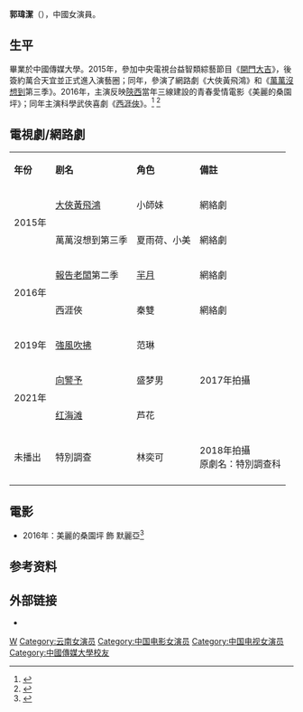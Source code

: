 {{藝人
| 姓名=郭瑋潔
| 類型=女演員
| 圖片 =
| 圖片尺寸 =
| 圖片簡介 =
| 本名= 
| 暱稱=
| 羅馬拼音 = 
| 英文名 = 
| 國籍= {{PRC}}
| 籍貫=
| 民族 =[[汉族|汉族]]
| 出生日期= {{birth_date_and_age|1994|03|24}}
| 出生地點= {{CHN}}[[雲南省|雲南省]]
| 語言= [[漢語|漢語]]
| 教育程度= [[中國傳媒大學|中國傳媒大學]]
| 職業= [[演員|演員]]
| 活躍年代= 2015年至今
| 代表作= [[西涯俠|西涯俠]]
| 經紀公司=北京萬合天宜影視文化有限公司}}
'''郭瑋潔'''（{{bd|1994年|3月24日|}}），中國女演員。

==生平==
畢業於中國傳媒大學。2015年，參加中央電視台益智類綜藝節目《[[開門大吉|開門大吉]]》，後簽約萬合天宜並正式進入演藝圈；同年，參演了網路劇《大俠黃飛鴻》和《[[萬萬沒想到|萬萬沒想到]]第三季》。2016年，主演反映[[陝西|陝西]]當年三線建設的青春愛情電影《美麗的桑園坪》；同年主演科學武俠喜劇《[[西涯俠|西涯俠]]》。<ref>{{cite news|author= |url=https://kknews.cc/zh-tw/entertainment/bxg5826.html|title= 郭瑋潔微博個人資料 |newspaper=每日頭條|date=2016-12-16|language=zh-hant |location=}}</ref> <ref>{{cite news |author= |url=http://www.jvnan.com/yule/105249.html |title=郭瑋潔個人資料介紹 |newspaper=聚男網 |date=2016-09-29 |language=zh-hans |location= |accessdate=2017-01-09 |archive-date=2017-01-16 |archive-url=https://web.archive.org/web/20170116195409/http://www.jvnan.com/yule/105249.html |dead-url=no }}</ref>

== 電視劇/網路劇 ==
{|class="wikitable" 
|- style="background:pink; color:black" align="center"
| '''年份''' || '''剧名''' || '''角色''' || '''備註'''
|-
| rowspan="2" |2015年||[[大俠黃飛鴻|大俠黃飛鴻]]||小師妹||網絡劇
|-
|萬萬沒想到第三季||夏雨荷、小美||網絡劇
|-
| rowspan="2" |2016年||[[報告老闆|報告老闆]]第二季||[[羋月|羋月]]||網絡劇
|-
|西涯俠||秦雙||網絡劇
|-
|2019年||[[強風吹拂_(電視劇)|強風吹拂]]|| 范琳||
|-
| rowspan="2" |2021年||[[向警予_(电视剧)|向警予]]||盛梦男||2017年拍攝
|-
| [[红海滩|红海滩]]|| 芦花 || 
|-
|未播出||特別調查||林奕可||2018年拍攝<br>原劇名：特別調查科
|-
|}

== 電影 ==
*2016年：美麗的桑園坪 飾 默麗亞<ref>{{cite news |author= |url=http://ankang.hsw.cn/system/2016/0428/15857.shtml |title=陕西電影《美麗的桑園坪》紫陽開拍 |newspaper=華商報 |date=2016-04-28 |language=zh-hans |location= |access-date=2017-01-09 |archive-url=https://web.archive.org/web/20170331211148/http://ankang.hsw.cn/system/2016/0428/15857.shtml |archive-date=2017-03-31 |dead-url=yes }}</ref>

== 参考资料 ==
{{reflist}}

== 外部链接 ==
*{{sinaweibo|tomb3054}}

{{DEFAULTSORT:G}}
[[Category:郭姓|W]]
[[Category:云南女演员|Category:云南女演员]]
[[Category:中国电影女演员|Category:中国电影女演员]]
[[Category:中国电视女演员|Category:中国电视女演员]]
[[Category:中國傳媒大學校友|Category:中國傳媒大學校友]]